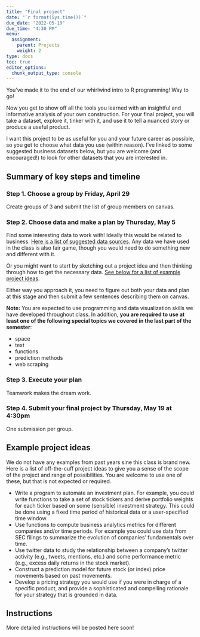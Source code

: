 ```yaml
---
title: "Final project"
date: "`r format(Sys.time())`"
due_date: "2022-05-19"
due_time: "4:30 PM"
menu:
  assignment:
    parent: Projects
    weight: 2
type: docs
toc: true
editor_options: 
  chunk_output_type: console
---
```


You've made it to the end of our whirlwind intro to R programming! Way to go!

Now you get to show off all the tools you learned with an insightful and informative analysis of your own construction. For your final project, you will take a dataset, explore it, tinker with it, and use it to tell a nuanced story or produce a useful product.

I want this project to be as useful for you and your future career as possible, so you get to choose what data you use (within reason). I've linked to some suggested business datasets below, but you are welcome (and encouraged!) to look for other datasets that you are interested in.


## Summary of key steps and timeline

### Step 1. Choose a group by Friday, April 29

Create groups of 3 and submit the list of group members on canvas.

### Step 2. Choose data and make a plan by Thursday, May 5

Find some interesting data to work with! Ideally this would be related to business. [Here is a list of suggested data sources](/resource/data/). Any data we have used in the class is also fair game, though you would need to do something new and different with it.

Or you might want to start by sketching out a project idea and then thinking through how to get the necessary data. [See below for a list of example project ideas](#examples).

Either way you approach it, you need to figure out both your data and plan at this stage and then submit a few sentences describing them on canvas.

**Note:** You are expected to use programming and data visualization skills we have developed throughout class. In addition, **you are required to use at least one of the following special topics we covered in the last part of the semester**:

- space
- text
- functions
- prediction methods
- web scraping

### Step 3. Execute your plan

Teamwork makes the dream work.

### Step 4. Submit your final project by Thursday, May 19 at 4:30pm

One submission per group.


## Example project ideas {#examples}

We do not have any examples from past years sine this class is brand new. Here is a list of off-the-cuff project ideas to give you a sense of the scope of the project and range of possibilities. You are welcome to use one of these, but that is not expected or required.

- Write a program to automate an investment plan. For example, you could write functions to take a set of stock tickers and derive portfolio weights for each ticker based on some (sensible) investment strategy. This could be done using a fixed time period of historical data or a user-specified time window.
- Use functions to compute business analytics metrics for different companies and/or time periods. For example you could use data from SEC filings to summarize the evolution of companies' fundamentals over time.
- Use twitter data to study the relationship between a company's twitter activity (e.g., tweets, mentions, etc.) and some performance metric (e.g., excess daily returns in the stock market).
- Construct a prediction model for future stock (or index) price movements based on past movements.
- Develop a pricing strategy you would use if you were in charge of a specific product, and provide a sophisticated and compelling rationale for your strategy that is grounded in data.


## Instructions

More detailed instructions will be posted here soon!

<!-- Here's what you'll need to do: -->

<!-- 1. **Download** a dataset and explore it using all the tools and tricks we learned in lectures, examples, and labs throughout the semester -->

<!-- 2. **Find** a story in the data. This could include patterns in the data like relationships and changes over time that could be visualized. Relationships could also be summarized using linear regression. You could build a prediction mdoel using OLS, ridge, or lasso. Alternatively, you could focus on analysis and visualization of spatial or textual data.-->

<!-- 3. Use R to **create** multiple graphs to tell the story. You can make as many graphs as you want, but you must use at least **three** different chart types (i.e. don't just make three scatterplots or three maps).  -->

<!-- 4. Export these figures as PDF files, place them in Adobe Illustrator (or InDesign or Gravit Designer or Inkscape), and **make** one combined graphic or handout where you tell the complete story. You have a lot of latitude in how you do this. You can make a graphic-heavy one-page handout. You can make something along the lines of the [this](https://www.wired.co.uk/article/nuclear-power-reactors-global), with one big graphic + smaller subgraphics + explanatory text. Just don't make a [goofy infographic](https://medium.com/@kazarnowicz/why-infographics-are-bad-3a2fa49673e2). Whatever you do, the final figure must include all the graphics, must have some explanatory text to help summarize the narrative, and must be well designed. -->

<!-- 5. **Write** a memo using R Markdown to introduce, frame, and describe your story and figure. [Use this template to get started](/files/your_name_finalproject.Rmd). You should include the following in the memo: -->

<!--     - Executive summary -->
<!--     - Background information and summary of the data -->
<!--     - Explanation, description, and code for each individual figure -->
<!--     - Explanation and description for the final figure -->
<!--     - Final figure should be included as an image (remember `![Caption goes here](path/to/file.png)`) -->

<!-- Remember to follow R Markdown etiquette rules and style—don't have it output extraneous messages or warnings, include summary tables in nice tables, adjust the dimensions for your figures, and remove the placeholder text that's in the template already (i.e. I don't want to see stuff like "Describe and show how you cleaned and reshaped the data" in the final report.) -->

<!-- **You should [download a full example of what a final project might look like](/projects/example_final.zip)** (but don't make your final combined visualization look exactly like this—show some creativity!) -->


<!-- ## Final deliverables -->

<!-- Upload the following files to canvas: -->

<!-- 1. A memo introducing and describing your final graphic (see full instructions above) -->
<!-- 2. Source code... -->

<!-- **No late work will be accepted for this project since it's the last project and it counts as your final.** -->

<!-- I will use [this rubric](/files/final-project-rubric.xlsx) to grade the final product: -->

<!-- - [<i class="fas fa-file-excel"></i> `final-project-rubric.xlsx`](/files/final-project-rubric.xlsx) -->

<!-- I am happy to give feedback and help along the way—please don't hesitate to get help! My goal is for you to have a beautiful graphic in the end that you'll want to show off to all your friends, family, neighbors, employers, and strangers on the street—I'm not trying to trip you up or give you trick questions! -->



<!-- ## Expectations -->

<!-- Details to come soon. -->

<!-- Here I will add some stuff about how presentation matters, etc. etc. -->

<!-- Build off guidance and also grading of mini project 1 -->

<!-- Presentation matters! -->

<!-- Here is an example of the lessons learned from making COVID data dashboards: -->

<!-- [](https://flowingdata.com/2022/04/06/lessons-learned-from-making-covid-dashboards/) -->

<!-- > Among the shared themes for the dashboards were simplicity and clarity. Whether you are producing visuals and analytical tools for policymakers or for the public, Blauer says, the same rules of thumb apply. “Don’t overcomplicate your visualization, make the conclusions as clear as possible, and speak in the most basic of plain-language terms,” she says. -->

<!-- > Yet, as other data scientists point out, presenting data simply might not be enough to ensure viewers get the message. For one thing, attention to detail matters. Ritchie recalls how she and her team spent hours focused on the titles and subtitles of charts, “because that is ultimately what most people will look at”. And in those titles and subtitles, the analysts made sure to specify ‘confirmed’ deaths or ‘confirmed’ cases. “An emphasis on ‘confirmed’ is really important because we know that it’s an underestimate of the total,” says Ritchie. “It might seem very basic, but it’s really crucial to how you understand the data and the scale of the pandemic.” -->

